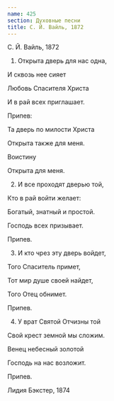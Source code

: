 ```yaml
---
name: 425
section: Духовные песни
title: С. Й. Вайль, 1872
---
```

С. Й. Вайль, 1872


1. Открыта дверь для нас одна,

И сквозь нее сияет

Любовь Спасителя Христа

И в рай всех приглашает.


Припев:

Та дверь по милости Христа

Открыта также для меня.

Воистину

Открыта для меня.


2. И все проходят дверью той,

Кто в рай войти желает:

Богатый, знатный и простой.

Господь всех призывает.


Припев.


3. И кто чрез эту дверь войдет,

Того Спаситель примет,

Тот мир душе своей найдет,

Того Отец обнимет.


Припев.


4. У врат Святой Отчизны той

Свой крест земной мы сложим.

Венец небесный золотой

Господь на нас возложит.


Припев.


Лидия Бэкстер, 1874